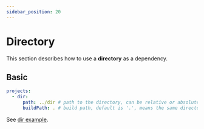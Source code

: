 ```yaml
---
sidebar_position: 20
---
```



# Directory

This section describes how to use a **directory** as a dependency.

## Basic

```yaml title="include-builder.yaml"
projects:
  - dir:
      path: ../dir # path to the directory, can be relative or absolute path
      buildPath: . # build path, default is '.', means the same directory as the '.projects[].dir.path'
```

See [dir example](https://github.com/DanielLiu1123/gradle-include-builder/tree/main/examples/dir).

